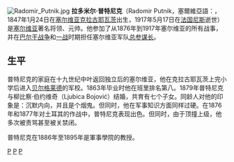 [[File:Radomir_Putnik.jpg|thumb]]
'''拉多米尔·普特尼克'''（Radomir Putnik，塞爾維亞語：{{Lang|sr|Радомир Путник}}，1847年1月24日在[[塞尔维亚|塞尔维亚]][[克拉古耶瓦茨|克拉古耶瓦茨]]出生，1917年5月17日在[[法国|法国]][[尼斯|尼斯]]逝世）是[[塞尔维亚|塞尔维亚]]著名将领、元帅。他参加了从1876年到1917年塞尔维亚的所有战事，并在[[巴尔干战争|巴尔干战争]]和[[第一次世界大战|一战]]时期担任塞尔维亚军队[[总参谋长|总参谋长]]。

== 生平 ==
普特尼克的家庭在十九世纪中叶返回独立后的塞尔维亚，他在克拉古耶瓦茨上完小学后进入[[贝尔格莱德|贝尔格莱德]]的军校。1863年毕业时他在班里排名第八。1879年普特尼克与柳比察·伯约维奇（Ljubica Bojović）结婚，共育有七个子女。同龄人对他的印象是：沉默内向，并且是个烟鬼。但同时，他在军事知识方面同样过硬。在1876年和1877年对土耳其的作战中，普特尼克表现出色。但同时，由于顶撞上级，他多次被责骂甚至被关禁闭。

普特尼克在1886年至1895年是軍事學院的教授。

{{塞爾維亞王國及南斯拉夫王國陸軍元帥}}
{{Authority control}}
[[Category:塞尔维亚军事人物|P]]
[[Category:1847年出生|P]]
[[Category:1917年逝世|P]]